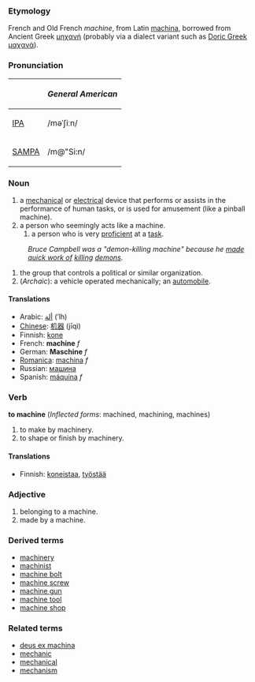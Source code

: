 ===Etymology===
French and Old French ''machine'', from Latin [[machina]], borrowed from Ancient Greek [[μηχανή]] (probably via a dialect variant such as [[w:Doric Greek|Doric Greek]] [[μαχανά]]).

===Pronunciation===
{| border=1 cellpadding=5
! !! ''General American'' 
|-
| [[w:IPA|IPA]] || /məˈʃiːn/
|-
| [[w:SAMPA|SAMPA]] || /m@"Si:n/
|}

===Noun===
#a [[mechanical]] or [[electrical]] device that performs or assists in the performance of human tasks, or is used for amusement (like a pinball machine).
#a person who seemingly acts like a machine.
##a person who is very [[proficient]] at a [[task]].  
:''Bruce Campbell was a "demon-killing machine" because he [[made quick work of]] [[kill]]ing [[demon]]s.''
#the group that controls a political or similar organization.
#(''Archaic''): a vehicle operated mechanically; an [[automobile]].

====Translations====
*Arabic: [[ألة]] (ʼlh)
*[[Chinese]]: [[机器]] (jīqì)
*Finnish: [[kone]]
*French: '''machine''' ''f''
*German: '''Maschine''' ''f''
*[[Romanica]]: [[machina]] ''f''
*Russian: [[машина]] 
*Spanish: [[máquina]] ''f''

===Verb===
'''to machine''' (''Inflected forms'': machined, machining, machines)
#to make by machinery.
#to shape or finish by machinery.

====Translations====
*Finnish: [[koneistaa]], [[työstää]]

===Adjective===
#belonging to a machine.
#made by a machine.

===Derived terms===
*[[machinery]]
*[[machinist]]
*[[machine bolt]]
*[[machine screw]]
*[[machine gun]]
*[[machine tool]]
*[[machine shop]]

===Related terms===
*[[deus ex machina]]
*[[mechanic]]
*[[mechanical]]
*[[mechanism]]